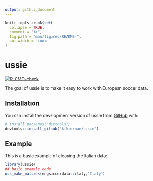 ```yaml
---
output: github_document
---
```


<!-- README.md is generated from README.Rmd. Please edit that file -->

```r
knitr::opts_chunk$set(
  collapse = TRUE,
  comment = "#>",
  fig.path = "man/figures/README-",
  out.width = "100%"
)
```

# ussie

<!-- badges: start -->
[![R-CMD-check](https://github.com/kfkiernan/ussie/actions/workflows/R-CMD-check.yaml/badge.svg)](https://github.com/kfkiernan/ussie/actions/workflows/R-CMD-check.yaml)
<!-- badges: end -->

The goal of ussie is to make it easy to work with European soccer data.

## Installation

You can install the development version of ussie from [GitHub](https://github.com/) with:

``` r
# install.packages("devtools")
devtools::install_github("kfkiernan/ussie")
```

## Example

This is a basic example of cleaning the Italian data:

```r
library(ussie)
## basic example code
uss_make_matches(engsoccerdata::italy,"Italy")
```

